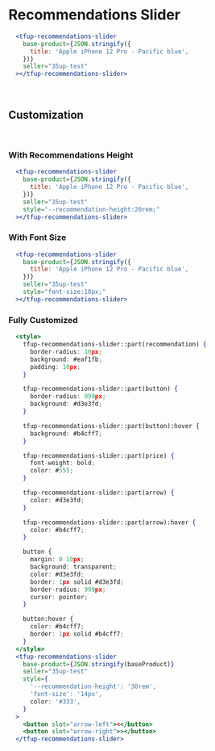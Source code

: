 

# Recommendations Slider

<Story id="recommendations-slider--default" />

```jsx
  <tfup-recommendations-slider
    base-product={JSON.stringify({
      title: 'Apple iPhone 12 Pro - Pacific blue',
    })}
    seller="35up-test"
  ></tfup-recommendations-slider>
```

<br/>

## Customization

<br/>

### With Recommendations Height

<Story id="recommendations-slider--with-recommendations-height" />

```jsx
  <tfup-recommendations-slider
    base-product={JSON.stringify({
      title: 'Apple iPhone 12 Pro - Pacific blue',
    })}
    seller="35up-test"
    style="--recommendation-height:20rem;"
  ></tfup-recommendations-slider>
```

### With Font Size

<Story id="recommendations-slider--with-font-size" />

```jsx
  <tfup-recommendations-slider
    base-product={JSON.stringify({
      title: 'Apple iPhone 12 Pro - Pacific blue',
    })}
    seller="35up-test"
    style="font-size:10px;"
  ></tfup-recommendations-slider>
```

### Fully Customized

<Story id="recommendations-slider--fully-customized" />

```jsx
  <style>
    tfup-recommendations-slider::part(recommendation) {
      border-radius: 10px;
      background: #eaf1fb;
      padding: 10px;
    }

    tfup-recommendations-slider::part(button) {
      border-radius: 999px;
      background: #d3e3fd;
    }

    tfup-recommendations-slider::part(button):hover {
      background: #b4cff7;
    }

    tfup-recommendations-slider::part(price) {
      font-weight: bold;
      color: #555;
    }

    tfup-recommendations-slider::part(arrow) {
      color: #d3e3fd;
    }

    tfup-recommendations-slider::part(arrow):hover {
      color: #b4cff7;
    }

    button {
      margin: 0 10px;
      background: transparent;
      color: #d3e3fd;
      border: 1px solid #d3e3fd;
      border-radius: 999px;
      cursor: pointer;
    }

    button:hover {
      color: #b4cff7;
      border: 1px solid #b4cff7;
    }
  </style>
  <tfup-recommendations-slider
    base-product={JSON.stringify(baseProduct)}
    seller="35up-test"
    style={
      '--recommendation-height': '30rem',
      'font-size': '14px',
      color: '#333',
    }
  >
    <button slot="arrow-left"><</button>
    <button slot="arrow-right">></button>
  </tfup-recommendations-slider>
```
